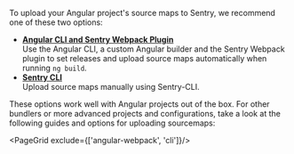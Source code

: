 To upload your Angular project's source maps to Sentry, we recommend one of these two options:

- [**Angular CLI and Sentry Webpack Plugin**](./angular-webpack/) <br/>
  Use the Angular CLI, a custom Angular builder and the Sentry Webpack plugin to set releases and upload source maps automatically when running `ng build`.
- [**Sentry CLI**](./cli/)<br/>
  Upload source maps manually using Sentry-CLI.

These options work well with Angular projects out of the box. For other bundlers or more advanced projects and configurations, take a look at the following guides and options for uploading sourcemaps:

<PageGrid exclude={['angular-webpack', 'cli']}/>
